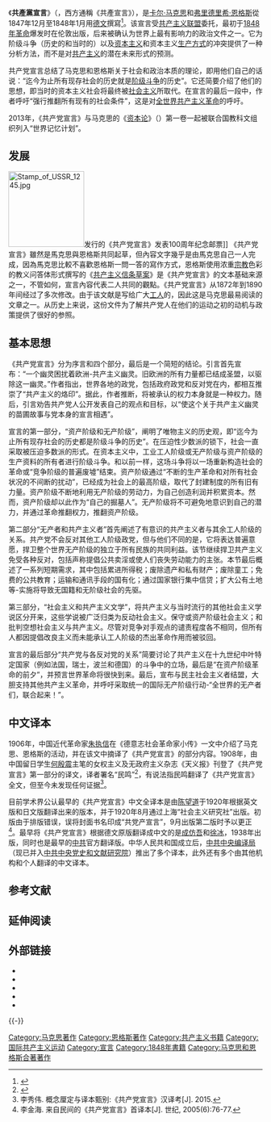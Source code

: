 {{Infobox Book 
| name                 = 共产党宣言
| image                = [[File:communist-manifesto.png|150px]]
| image_caption        = 《共产党宣言》1848年初版封面
| author               = [[卡尔·马克思|卡尔·马克思]]和[[弗里德里希·恩格斯|弗里德里希·恩格斯]]
| title_orig           = {{lang|de|Manifest der Kommunistischen Partei}}
| country              = 倫敦
| language             = [[德语|德语]]
| release_date         = 1848年2月21日
}}

{{马克思主义}}

《'''共產黨宣言'''》（{{lang-de|''Manifest der Kommunistischen Partei''}}，西方通稱《共產宣言》），是[[卡尔·马克思|卡尔·马克思]]和[[弗里德里希·恩格斯|弗里德里希·恩格斯]]從1847年12月至1848年1月用[[德文|德文]]撰寫<ref name=讀>{{cite book |title=《馬克思主義經典解讀》 |author=呂靜 |location=北京 |publisher=[[人民日報出版社|人民日報出版社]] |year=2010 }}</ref>{{rp|67}}。该宣言受[[共产主义联盟|共产主义联盟]]委托，最初于[[1848年革命|1848年革命]]爆发时在伦敦出版，后来被确认为世界上最有影响力的政治文件之一。它为阶级斗争（历史的和当时的）以及[[资本主义|资本主义]]和资本主义[[生产方式|生产方式]]的冲突提供了一种分析方法，而不是对[[共产主义|共产主义]]的潜在未来形式的预测。

共产党宣言总结了马克思和恩格斯关于社会和政治本质的理论，即用他们自己的话说：“迄今为止所有现存社会的历史就是[[阶级斗争|阶级斗争]]的历史”。它还简要介绍了他们的思想，即当时的资本主义社会将最终被[[社会主义|社会主义]]所取代。在宣言的最后一段中，作者呼吁“强行推翻所有现有的社会条件”，这是对[[世界革命|全世界共产主义革命]]的呼吁。

2013年，《共产党宣言》与马克思的《[[资本论|资本论]]》（{{lang-de|Das Kapital}}）第一卷一起被联合国教科文组织列入“世界记忆计划”。

== 发展 ==
[[File:Stamp_of_USSR_1245.jpg|150px]]发行的《共产党宣言》发表100周年纪念邮票]]
《共产党宣言》雖然是馬克思與恩格斯共同起草，但內容文字幾乎是由馬克思自己一人完成，因為馬克思比較不喜歡恩格斯一問一答的寫作方式，恩格斯使用浓重[[宗教|宗教]]色彩的教义问答体形式撰写的《[[共产主义信条草案|共产主义信条草案]]》是《共产党宣言》的文本基础来源之一，不管如何，宣言內容代表二人共同的觀點。《共产党宣言》从1872年到1890年间经过了多次修改。由于该文献是写给广大[[工人|工人]]的，因此这是马克思最易阅读的文章之一。从历史上来说，这份文件为了解共产党人在他们的运动之初的动机与政策提供了很好的参照。

== 基本思想 ==
《共产党宣言》分为序言和四个部分，最后是一个简短的结论。引言首先宣布：“一个幽灵困扰着欧洲-共产主义幽灵。旧欧洲的所有力量都已结成圣盟，以驱除这一幽灵。”作者指出，世界各地的政党，包括政府政党和反对党在内，都相互推崇了“共产主义的烙印”。据此，作者推断，将被承认的权力本身就是一种权力。随后，引言劝告共产党人公开发表自己的观点和目标，以“使这个关于共产主义幽灵的苗圃故事与党本身的宣言相遇”。

宣言的第一部分，“资产阶级和无产阶级”，阐明了唯物主义的历史观，即“迄今为止所有现存社会的历史都是阶级斗争的历史”。在压迫性少数派的锁下，社会一直采取被压迫多数派的形式。在资本主义中，工业工人阶级或无产阶级与资产阶级的生产资料的所有者进行阶级斗争。和以前一样，这场斗争将以一场重新构造社会的革命或“竞争阶级的普遍废墟”结束。资产阶级通过“不断的生产革命和对所有社会状况的不间断的扰动”，已经成为社会上的最高阶级，取代了封建制度的所有旧有力量。资产阶级不断地利用无产阶级的劳动力，为自己创造利润并积累资本。然而，资产阶级却以此作为“自己的掘墓人”。无产阶级将不可避免地意识到自己的潜力，并通过革命推翻权力，推翻资产阶级。

第二部分“无产者和共产主义者”首先阐述了有意识的共产主义者与其余工人阶级的关系。共产党不会反对其他工人阶级政党，但与他们不同的是，它将表达普遍意愿，捍卫整个世界无产阶级的独立于所有民族的共同利益。该节继续捍卫共产主义免受各种反对，包括声称提倡公共卖淫或使人们丧失劳动能力的主张。本节最后概述了一系列短期需求，其中包括累进所得税；废除遗产和私有财产；废除童工；免费的公共教育；运输和通讯手段的国有化；通过国家银行集中信贷；扩大公有土地等-实施将导致无国籍和无阶级社会的先驱。

第三部分，“社会主义和共产主义文学”，将共产主义与当时流行的其他社会主义学说区分开来，这些学说被广泛归类为反动社会主义。保守或资产阶级社会主义；和批判空想社会主义与共产主义。尽管对竞争对手观点的谴责程度各不相同，但所有人都因提倡改良主义而未能承认工人阶级的杰出革命作用而被驳回。

宣言的最后部分“共产党与各反对党的关系”简要讨论了共产主义在十九世纪中叶特定国家（例如法国，瑞士，波兰和德国）的斗争中的立场，最后是“在资产阶级革命的前夕”，并预言世界革命将很快到来。最后，宣布与民主社会主义者结盟，大胆支持其他共产主义革命，并呼吁采取统一的国际无产阶级行动-“全世界的无产者们，联合起来！”。

==中文译本==
1906年，中国近代革命家[[朱执信|朱执信]]在《德意志社会革命家小传》一文中介绍了马克思、恩格斯的活动，并在该文中摘译了《共产党宣言》的部分内容。1908年，由中国留日学生[[何殷震|何殷震]]主笔的女权主义及无政府主义杂志《天义报》刊登了《共产党宣言》第一部分的译文，译者署名“民鸣”<ref>{{Cite book|title=The Birth of Chinese Feminism: Essential Texts in Transnational Theory|last=Lydia Liu, Rebecca Karl and Dorothy Ko, ed|first=|publisher=Columbia University Press|year=2013|isbn=978-0-231-16290-6|location=New York|pages=5}}</ref>，有说法指民鸣翻译了《共产党宣言》全文，但至今未发现任何证据<ref>李秀伟. 概念厘定与译本甄别:《共产党宣言》汉译考[J]. 2015.</ref>。

目前学术界公认最早的《共产党宣言》中文全译本是由[[陈望道|陈望道]]于1920年根据英文版和日文版翻译出来的版本，并于1920年8月通过上海“社会主义研究社”出版。初版由于排版错误，误将封面书名印成“共党产宣言”，9月出版第二版时予以更正<ref>李金海. 来自民间的《共产党宣言》首译本[J]. 世纪, 2005(6):76-77.</ref>。最早将《共产党宣言》根据德文原版翻译成中文的是[[成仿吾|成仿吾]]和[[徐冰_(政治人物)|徐冰]]，1938年出版，同时也是最早的[[中共|中共]]官方翻译版。中华人民共和国成立后，[[中共中央编译局|中共中央编译局]]（现已并入[[中共中央党史和文献研究院|中共中央党史和文献研究院]]）推出了多个译本，此外还有多个由其他机构和个人翻译的中文译本。

== 参考文献 ==
<div class="references-small">
<references></references>
</div>

== 延伸阅读 ==
{{Wikisource further reading}}

== 外部链接 ==
* {{cite web |url = https://www.marxists.org/chinese/marx/01.htm |title = 《共产党宣言》 |language = zh-cn |publisher = 中文马克思主义文库 |accessdate = 2015-10-28 |archive-date = 2019-12-30 |archive-url = https://web.archive.org/web/20191230050246/https://www.marxists.org/chinese/marx/01.htm |dead-url = no }}
* {{cite web|url=http://news.xinhuanet.com/politics/2008-10/15/content_10201078.htm|title=《共产党宣言》的23种中译本|language=zh-cn|publisher=新华网|deadurl=yes|archiveurl=https://web.archive.org/web/20100806154010/http://news.xinhuanet.com/politics/2008-10/15/content_10201078.htm|archivedate=2010-08-06|accessdate=2009-11-25}}
* {{cite web |date=2008-07-03|url = http://www.gmw.cn/CONTENT/2008-07/03/content_799842_3.htm |title=《共产党宣言》与中华民族的百年命运|language=zh-cn|publisher=光明网|deadurl=yes|archiveurl=https://archive.ph/3gIb|archivedate=2012-08-01}}
* {{cite web|website=greatroc.tw|date=2010-03-07|url=http://greatroc.tw/forum.php?mod=viewthread&tid=467&extra=page%3D2|title=共產黨宣言--由馬克思了解共產黨的黑暗|language=zh-hant|deadurl=yes|archiveurl=https://archive.ph/NKnyz|archivedate=2014-10-13}}
* {{cite web |url = http://metalibri.wikidot.com/title:manifest-der-kommunistischen-partei |title = Manifest der Kommunistischen Partei |author = Metalibri |language = de |accessdate = 2008-11-05 |archive-date = 2009-08-23 |archive-url = https://web.archive.org/web/20090823010251/http://metalibri.wikidot.com/title:manifest-der-kommunistischen-partei |dead-url = yes }}

{{-}}
{{马恩著作}}

{{Authority control}}
[[Category:马克思著作|Category:马克思著作]]
[[Category:恩格斯著作|Category:恩格斯著作]]
[[Category:共产主义书籍|Category:共产主义书籍]]
[[Category:国际共产主义运动|Category:国际共产主义运动]]
[[Category:宣言|Category:宣言]]
[[Category:1848年書籍|Category:1848年書籍]]
[[Category:马克思和恩格斯合著著作|Category:马克思和恩格斯合著著作]]